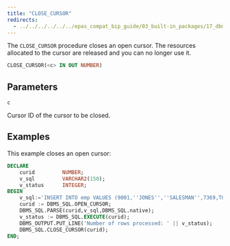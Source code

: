```yaml
---
title: "CLOSE_CURSOR"
redirects:
  - ../../../../../../epas_compat_bip_guide/03_built-in_packages/17_dbms_sql/04_close_cursor #generated for docs/epas/reorg-role-use-case-mode
---
```


The `CLOSE_CURSOR` procedure closes an open cursor. The resources allocated to the cursor are released and you can no longer use it.

```sql
CLOSE_CURSOR(<c> IN OUT NUMBER)
```

## Parameters

`c`

 Cursor ID of the cursor to be closed.

## Examples

This example closes an open cursor:

```sql
DECLARE
    curid         NUMBER;
    v_sql         VARCHAR2(150);
    v_status      INTEGER;
BEGIN
    v_sql:='INSERT INTO emp VALUES (9001,''JONES'',''SALESMAN'',7369,TO_DATE(''13-DEC-07'',''DD-MON-YY''),8500.00,1500.00,50)';
    curid := DBMS_SQL.OPEN_CURSOR;
    DBMS_SQL.PARSE(curid,v_sql,DBMS_SQL.native);
    v_status := DBMS_SQL.EXECUTE(curid);
    DBMS_OUTPUT.PUT_LINE('Number of rows processed: ' || v_status);
    DBMS_SQL.CLOSE_CURSOR(curid);
END;
```


